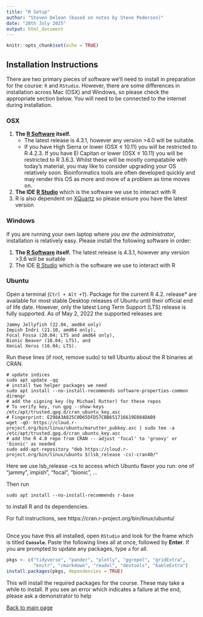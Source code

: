 ```yaml
---
title: "R Setup"
author: "Steven Delean (based on notes by Steve Pederson)"
date: "28th July 2025"
output: html_document
---
```


```r
knitr::opts_chunk$set(echo = TRUE)
```

## Installation Instructions {.tabset}

There are two primary pieces of software we'll need to install in preparation for the course: `R` and `RStudio`.
However, there are some differences in installation across Mac (OSX) and Windows, so please check the appropriate section below.
You will need to be connected to the internet during installation.

### OSX

1. **The [R Software](https://cran.r-project.org/bin/macosx/) itself.**
    + The latest release is 4.3.1, however any version >4.0 will be suitable. 
    + If you have High Sierra or lower (OSX $\leq$ 10.11) you will be restricted to R 4.2.3. If you have El Capitan or lower (OSX $\leq$ 10.11) you will be restricted to R 3.6.3. Whilst these will be mostly compatabile with today's material, you may like to consider upgrading your OS relatively soon. Bioinformatics tools are often developed quickly and may render this OS as more and more of a problem as time moves on.
2. **The IDE [R Studio](https://www.rstudio.com/products/rstudio/download/#download)** which is the software we use to interact with R
3. R is also dependent on [XQuartz](https://www.xquartz.org/) so please ensure you have the latest version

### Windows 

If you are running your own laptop where *you are the administrator*, installation is relatively easy.
Please install the following software in order:

1. **The [R Software](https://cran.r-project.org/bin/windows/base/) itself.** The latest release is 4.3.1, however any version >3.6 will be suitable
2. The IDE [R Studio](https://www.rstudio.com/products/rstudio/download/#download) which is the software we use to interact with R

### Ubuntu

Open a terminal (`Ctrl + Alt +T`).
Package for the current R 4.2. release* are available for most stable Desktop releases of Ubuntu until their official end of life date. However, only the latest Long Term Support (LTS) release is fully supported. As of May 2, 2022 the supported releases are

    Jammy Jellyfish (22.04, amd64 only)
    Impish Indri (21.10, amd64 only),
    Focal Fossa (20.04; LTS and amd64 only),
    Bionic Beaver (18.04; LTS), and
    Xenial Xerus (16.04; LTS).

Run these lines (if root, remove sudo) to tell Ubuntu about the R binaries at CRAN.

```
# update indices
sudo apt update -qq
# install two helper packages we need
sudo apt install --no-install-recommends software-properties-common dirmngr
# add the signing key (by Michael Rutter) for these repos
# To verify key, run gpg --show-keys /etc/apt/trusted.gpg.d/cran_ubuntu_key.asc 
# Fingerprint: E298A3A825C0D65DFD57CBB651716619E084DAB9
wget -qO- https://cloud.r-project.org/bin/linux/ubuntu/marutter_pubkey.asc | sudo tee -a /etc/apt/trusted.gpg.d/cran_ubuntu_key.asc
# add the R 4.0 repo from CRAN -- adjust 'focal' to 'groovy' or 'bionic' as needed
sudo add-apt-repository "deb https://cloud.r-project.org/bin/linux/ubuntu $(lsb_release -cs)-cran40/"
```

Here we use lsb_release -cs to access which Ubuntu flavor you run: one of “jammy”, impish”, “focal”, “bionic”, …

Then run
```
sudo apt install --no-install-recommends r-base
```
to install R and its dependencies.

For full instructions, see https://cran.r-project.org/bin/linux/ubuntu/

##

Once you have this all installed, open `RStudio` and look for the frame which is titled **`Console`**. 
Paste the following lines all at once, followed by **Enter**. If you are prompted to update any packages, type  `a` for all.

```r
pkgs <- c("tidyverse", "pander", "plotly", "ggrepel", "gridExtra", 
          "knitr", "rmarkdown", "readxl", "devtools", "kableExtra")
install.packages(pkgs, dependencies = TRUE)
```

This will install the required packages for the course.
These may take a while to install.
If you see an error which indicates a failure at the end, please ask a demonstrator to help

[Back to main page](./)